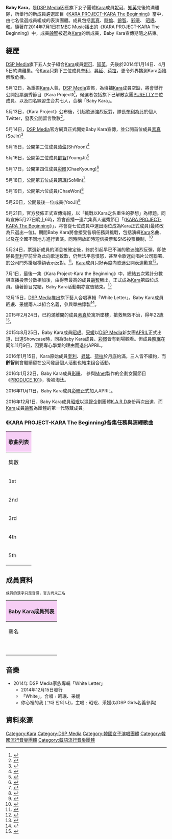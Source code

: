 {{藝人
| 姓名 = '''Baby Kara'''
| 類型 = 組合
| 圖片 = 
| 圖片尺寸 = 
| 圖片簡介 = 
| 外文名 = 베이비 카라
| 外文 =  ko
| 國籍 = {{KOR}}
| 語言 = [[韓語|韓語]]
| 音樂類型 = [[K-pop|K-pop]]、[[舞蹈|舞蹈]]、[[Hip_Hop|Hip Hop]]
| 職業 = 練習生
| 出道作 = 
| 出道日期 = 
| 活躍年代 = 2014年
| 經紀公司 = [[DSP_Media|DSP Media]]
| 網站 = 
| 現任成員 = 
| 過往成員 = [[許齡智|齡智]]（成為Kara正式成員）、[[素真|素真]]<sup>歿</sup>、 [[昭珉|昭珉]]（成為APRIL成員，退出後加入K.A.R.D）、{{link-ko|采媛 (歌手)|채원 (가수)|采媛}}（成為APRIL成員）、{{link-ko|有知|손유지}}（現為GH娛樂旗下組合3YE隊長）、[[曺時倫|時倫]]（曾參加PRODUCE 101後被淘汰）、[[尹彩暻|彩暻]]（曾參加PRODUCE 101後被淘汰，成為C.I.V.A、I.B.I、APRIL成員）
| 相關團體 = [[Kara|Kara]]、[[APRIL_(女子團體)|APRIL]]、[[KARD|KARD]]、[[C.I.V.A|C.I.V.A]]、[[I.B.I|I.B.I]]、[[3YE|3YE]]
}}

'''Baby Kara'''，是[[DSP_Media|DSP Media]]因應旗下女子團體[[Kara|Kara]]成員[[鄭龍珠|妮可]]、[[姜知英|知英]]先後約滿離隊，所舉行的新成員遴選節目《[[KARA_PROJECT-KARA_The_Beginning|KARA PROJECT-KARA The Beginning]]》當中，由七名侯選成員組成的表演團體。成員包括[[素真|素真]]、[[曺時倫|時倫]]、[[許齡智|齡智]]、[[彩暻|彩暻]]、 [[昭珉|昭珉]]、{{link-ko|采媛 (歌手)|채원 (가수)|采媛}}和{{link-ko|有知|손유지}}。隨著在2014年7月1日在[[MBC|MBC]] Music播出的《KARA PROJECT-KARA The Beginning》中，成員[[許齡智|齡智]]被選為[[Kara|Kara]]的新成員，Baby Kara宣傳期隨之結束。

==經歷==
[[DSP_Media|DSP Media]]旗下五人女子組合[[Kara|Kara]]成員[[鄭龍珠|妮可]]、[[姜知英|知英]]，先後於2014年1月14日、4月5日約滿離巢。令[[Kara|Kara]]只剩下三位成員[[朴奎利|奎利]]、[[韓昇延|昇延]]、[[具荷拉|荷拉]]，更令外界揣測Kara面臨解散危機。

5月12日，為重振[[Kara|Kara]]人氣，[[DSP_Media|DSP Media]]宣佈，為填補[[Kara|Kara]]成員空缺，將會舉行公開投票選秀節目《Kara Project》<ref>{{Cite web |url=http://www.koreastardaily.com/tc/news/41774 |title=Kara推《Kara Project》邀觀眾評選新成員 |accessdate=2015-02-25 |archive-date=2015-02-25 |archive-url=https://web.archive.org/web/20150225121024/http://www.koreastardaily.com/tc/news/41774 |dead-url=no }}</ref>，候選者包括旗下已解散女團[[PURETTY|PURETTY]]三位成員、以及四名練習生合共七人，合稱「Baby Kara」。

5月13日，《Kara Project》公布後，引起歌迷強烈反對，隊長[[朴奎利|奎利]]為此於個人Twitter，發表公開留言致歉<REF>
{{Cite web |url=http://kpopn.com/2014/05/13/223263/ |title=奎利為Kara招新成員道歉 |access-date=2015-02-25 |archive-url=https://web.archive.org/web/20150225162655/http://kpopn.com/2014/05/13/223263/ |archive-date=2015-02-25 |dead-url=yes }}
</REF>。

5月14日，[[DSP_Media|DSP Media]]官方網頁正式開始Baby Kara宣傳，並公開首位成員[[素真|素真]](SoJin)<ref>{{Cite web |url=http://kpopn.com/2014/05/14/223371/ |title=Kara 預備成員：SO JIN |access-date=2015-02-25 |archive-url=https://web.archive.org/web/20150225162636/http://kpopn.com/2014/05/14/223371/ |archive-date=2015-02-25 |dead-url=yes }}</ref>

5月15日，公開第二位成員[[曺時倫|時倫]](ShiYoon)<ref>{{Cite web |url=http://kpopn.com/2014/05/15/223529/ |title=Kara 預備成員：SHI YOON |access-date=2015-02-25 |archive-url=https://web.archive.org/web/20150226090527/http://kpopn.com/2014/05/15/223529/ |archive-date=2015-02-26 |dead-url=yes }}</ref>

5月16日，公開第三位成員[[許齡智|齡智]](YoungJi)<ref>{{Cite web |url=http://kpopn.com/2014/05/16/223674/ |title=Kara 預備成員：YOUNG JI |access-date=2015-02-25 |archive-url=https://web.archive.org/web/20150226090538/http://kpopn.com/2014/05/16/223674/ |archive-date=2015-02-26 |dead-url=yes }}</ref>

5月17日，公開第四位成員[[彩暻|彩暻]](ChaeKyoung)<ref>{{Cite web |url=http://kpopn.com/2014/05/17/223822/ |title=Kara 預備成員：CHAE KYOUNG |access-date=2015-02-25 |archive-url=https://web.archive.org/web/20150225162637/http://kpopn.com/2014/05/17/223822/ |archive-date=2015-02-25 |dead-url=yes }}</ref>

5月18日，公開第五位成員[[昭珉|昭珉]](SoMin)<ref>{{Cite web |url=http://kpopn.com/2014/05/18/223952/ |title=Kara 預備成員：SO MIN |access-date=2015-02-25 |archive-url=https://web.archive.org/web/20150226090523/http://kpopn.com/2014/05/18/223952/ |archive-date=2015-02-26 |dead-url=yes }}</ref>

5月19日，公開第六位成員{{link-ko|采媛 (歌手)|채원 (가수)|采媛}}(ChaeWon)<ref>{{Cite web |url=http://kpopn.com/2014/05/19/224048/ |title=Kara 預備成員：CHAE WON |access-date=2015-02-25 |archive-url=https://web.archive.org/web/20150226085007/http://kpopn.com/2014/05/19/224048/ |archive-date=2015-02-26 |dead-url=yes }}</ref>

5月20日，公開最後一位成員{{link-ko|有知|손유지}}(YooJi)<ref>{{Cite web |url=http://kpopn.com/2014/05/20/224168/ |title=Kara 預備成員：YOO JI |access-date=2015-02-25 |archive-url=https://web.archive.org/web/20150225162651/http://kpopn.com/2014/05/20/224168/ |archive-date=2015-02-25 |dead-url=yes }}</ref>

5月21日，官方發佈正式宣傳海報，以「挑戰以Kara之名重生的夢想」為標題。同時宣佈5月27日晚上6時，將會首播一連六集真人選秀節目「《[[KARA_PROJECT-KARA_The_Beginning|KARA PROJECT-KARA The Beginning]]》」，將會從七位成員中選出兩位成為Kara正式成員(最終改為只選出一位)。期間Baby Kara將會接受各項任務與挑戰，包括演繹[[Kara|Kara]]名曲、以及在全國不同地方進行表演。同時開放即時短信投票和SNS投票機制，<ref>{{Cite web |url=http://www.koreastardaily.com/tc/news/42180 |title=Kara候選團公開宣傳片和主海報 7少女朝氣足 |accessdate=2015-02-25 |archive-date=2015-02-25 |archive-url=https://web.archive.org/web/20150225132122/http://www.koreastardaily.com/tc/news/42180 |dead-url=no }}</REF>

5月24日，票選新成員的消息被確定後，終於引起早已不滿的歌迷強烈反彈，即使隊長[[朴奎利|奎利]]早前曾為此向歌迷致歉，仍無法平息憤怒，甚至令歌迷向唱片公司聯署、於公司門外掛起橫額表示反對。<ref>{{Cite web |url=http://www.koreastardaily.com/tc/news/42312 |title=Kara粉絲對加入新成員進行強烈抗議 |accessdate=2015-02-25 |archive-date=2015-02-25 |archive-url=https://web.archive.org/web/20150225111004/http://www.koreastardaily.com/tc/news/42312 |dead-url=no }}</ref>。[[Kara|Kara]]成員只好再度向歌迷公開表達歉意<ref>{{Cite web |url=http://www.koreastardaily.com/tc/news/42382 |title=Kara對粉絲們反對新成員加入作出回應 |accessdate=2015-02-25 |archive-date=2015-02-25 |archive-url=https://web.archive.org/web/20150225121028/http://www.koreastardaily.com/tc/news/42382 |dead-url=no }}</ref>。

7月1日，最後一集《Kara Project-Kara the Beginning》中，總結五次累計分數與直播投票分數相加後，由得票最高的成員[[許齡智|齡智]]勝出，正式成為[[Kara|Kara]]第四位成員。隨著節目完結，Baby Kara活動期亦宣告結束。<ref>{{Cite web |url=http://www.koreastardaily.com/tc/news/43945 |title=Kara新成員確定！YOUNG JI：清純外表加舞蹈實力 |accessdate=2015-02-25 |archive-date=2015-02-25 |archive-url=https://web.archive.org/web/20150225124157/http://www.koreastardaily.com/tc/news/43945 |dead-url=no }}</ref>

12月15日，[[DSP_Media|DSP Media]]推出旗下藝人合唱專輯「White Letter」。Baby Kara成員[[昭珉|昭珉]]、[[采媛|采媛]]兩人以組合名義，參與單曲錄製<ref>{{Cite web |url=http://kpopn.com/2014/12/11/252800/ |title=家族全體,DSP Girls概念照 |access-date=2015-02-25 |archive-url=https://web.archive.org/web/20150226090536/http://kpopn.com/2014/12/11/252800/ |archive-date=2015-02-26 |dead-url=yes }}</ref>。

2015年2月24日，已約滿離開的成員[[素真|素真]]於寓所墜樓，搶救無效不治，得年22歲<ref>{{Cite web |url=http://www.koreastardaily.com/tc/news/57108 |title=Baby Kara SoJin墜樓身亡未發現遺書 |accessdate=2015-02-25 |archive-date=2015-02-25 |archive-url=https://web.archive.org/web/20150225105935/http://www.koreastardaily.com/tc/news/57108 |dead-url=no }}</ref>。

2015年8月25日，Baby Kara成員[[昭珉|昭珉]]、[[采媛|采媛]]以[[DSP_Media|DSP Media]]新女團[[APRIL_(女子團體)|APRIL]]正式出道，出道Showcase時，同為Baby Kara成員{{link-ko|時倫|조시윤}}、[[彩暻|彩暻]]皆有到場觀看。但成員[[昭珉|昭珉]]在同年11月9日，因要專心學業的理由而退出APRIL。

2016年1月15日，Kara原始成員[[朴奎利|奎利]]、[[韓昇延|昇延]]、[[具荷拉|荷拉]]於月底約滿，三人皆不續約，而'''齡智'''則會繼續留在公司發展個人活動也結束组合活動。

2016年1月22日，Baby Kara成員[[彩暻|彩暻]]、{{link-ko|時倫|조시윤}} 參與[[Mnet|Mnet]]製作的企劃女團節目《[[PRODUCE_101|PRODUCE 101]]》，後被淘汰。

2016年11月11日，Baby Kara成員[[彩暻|彩暻]]正式加入APRIL。

2016年12月1日，Baby Kara成員[[昭珉|昭珉]]以混聲企劃團體[[K.A.R.D|K.A.R.D]]身份再次出道，而[[Kara|Kara]]成員[[許齡智|齡智]]為團體的第一代隱藏成員。

===《KARA PROJECT-KARA The Beginning》各集任務與演繹歌曲===
{| class="wikitable" style="text-align:center" width=70%
! colspan="5" style="background: #F6CEF5;"|歌曲列表
|-
! rowspan=2|集數
! colspan=2|歌曲
! rowspan=2|表演地點
! rowspan=2|備註
|-
! 原唱者
! 歌名
|-
|1st
| rowspan="5"|[[Kara|Kara]]
|[[STEP|STEP]]
|於音樂劇公演場表演
|成員[[許齡智|齡智]]因腳傷入院而未能參與
|- 
|2nd
|[[Rock_U|Rock U]]
|突襲校園進行表演
|成員[[許齡智|齡智]]因腳傷入院而未能參與<ref>{{Cite web |url=http://www.koreastardaily.com/tc/news/42758 |title=「Kara Project」第二個任務為校園突襲公演 |accessdate=2015-02-25 |archive-date=2015-02-25 |archive-url=https://web.archive.org/web/20150225121820/http://www.koreastardaily.com/tc/news/42758 |dead-url=no }}</ref>
|- 
|3rd
|[[Lupin|Lupin]]
|主題公園
|成員[[許齡智|齡智]]傷癒回歸，首次七人同場表演<ref>{{Cite web |url=http://www.koreastardaily.com/tc/news/43058 |title=《Kara Project》受傷成員回歸　Baby Kara完整體呈現！ |accessdate=2015-02-25 |archive-date=2015-02-25 |archive-url=https://web.archive.org/web/20150225132328/http://www.koreastardaily.com/tc/news/43058 |dead-url=no }}</ref>
|- 
|4th
|[[GO_GO_SUMMER!|GO GO SUMMER!]]
|日本大型商場
|
|- 
|5th
|[[REVOLUTION|미스터 (Mister)]]
|[[首爾|首爾]][[松坡區|松坡區]]友利金融藝術廳
|7人首場，也是最後一次全員公演<ref>{{Cite web |url=http://www.koreastardaily.com/tc/news/43218 |title=「Kara Project」首場公演聚吸引一千多名粉絲 |accessdate=2015-02-25 |archive-date=2015-02-25 |archive-url=https://web.archive.org/web/20150225121929/http://www.koreastardaily.com/tc/news/43218 |dead-url=no }}</ref>
|}

==成員資料==
<small>成員的漢字只是音譯，官方尚未正名</small>
{| class="wikitable" style="text-align:center" 
! colspan="5" style="background: #F6CEF5;"|Baby Kara成員列表
|-
! 藝名
! 本名
! 出生
! 參與直播成員
! 簡歷
|-
|{{ubl| 素真 | 소진 | So-Jin<ref name="#1">{{cite web |url=http://www.dspkara.com/Korean/02_babykara.jsp |title=存档副本 |accessdate=2014-07-03 |deadurl=yes |archiveurl=https://web.archive.org/web/20140707032528/http://www.dspkara.com/Korean/02_babykara.jsp |archivedate=2014-07-07 }}  KARA PROJECT</ref> }}
|{{ubl| 安素真 | 안소진 | Ahn So Jin }}
|1992年5月25日<br>（''已逝，得年22歲''）
|✔
| align="left"| 曾在DSP當5年練習生<ref>{{Cite web |url=http://www.koreastardaily.com/tc/photo/41870 |title=KARA新成員　首位候選人曝光 |accessdate=2015-02-25 |archive-date=2015-02-25 |archive-url=https://web.archive.org/web/20150225110959/http://www.koreastardaily.com/tc/photo/41870 |dead-url=no }}</ref>。<br>約滿離巢後，於2015年2月24日於寓所墜樓，自殺逝世，得年22歲
|- 
|{{ubl| [[許齡智|齡智]] | 영지 | Young-Ji }}
|{{ubl| 許齡智 | 허영지 | Hur Young Ji }}
|{{Birth date and age|1994|8|30}}
|✔
| align="left"|曾為[[Core_Contents_Media|Core Contents Media]]和[[KEYEAST|KEYEAST]]練習生<br />最終成為[[Kara|Kara]]成員，<ref>{{Cite web |url=http://www.koreastardaily.com/tc/video/41982 |title=Kara公開候選三號 外表完美舞藝精湛 |accessdate=2015-02-25 |archive-date=2015-02-25 |archive-url=https://web.archive.org/web/20150225110057/http://www.koreastardaily.com/tc/video/41982 |dead-url=no }}</ref><br />2016年1月15日Kara成員合約到期，但並未正式解散。為[[K.A.R.D|K.A.R.D]] 首張單曲的隱藏成員(hiDden)。
|- 
|{{ubl| {{link-ko|時倫|조시윤}} | 시윤 | Shi-Yoon<ref name="#1"/> }}
|{{ubl| 曺時倫 | 조시윤 | Cho Shi Yoon }}
|{{Birth date and age|1996|2|21}}
|
| align="left"|曾為[[PURETTY|PURETTY]]成員<ref>{{Cite web |url=http://www.koreastardaily.com/tc/video/41930 |title=Kara公開新成員第二候選 清純美麗 |accessdate=2015-02-25 |archive-date=2015-02-25 |archive-url=https://web.archive.org/web/20150225111057/http://www.koreastardaily.com/tc/video/41930 |dead-url=no }}</ref>，曾為PRODUCE 101練習生，後被淘汰
|- 
|{{ubl| [[彩暻|彩暻]] | 채경 | Chae-Kyoung<ref name="#1"/> }}
|{{ubl| 尹彩暻 | 윤채경 | Yoon Chae Kyoung }}
|{{Birth date and age|1996|7|7}}
|
| align="left"|曾為[[PURETTY|PURETTY]]成員<ref>{{Cite web |url=http://www.koreastardaily.com/tc/news/42029 |title=KARA新成員第四位候選人曝光 |accessdate=2015-02-25 |archive-date=2015-02-25 |archive-url=https://web.archive.org/web/20150225110327/http://www.koreastardaily.com/tc/news/42029 |dead-url=no }}</ref>，曾為PRODUCE 101練習生，後被淘汰，現為限定女團[[C.I.V.A|C.I.V.A]]、限定女團[[I.B.I|I.B.I]]、[[APRIL_(女子團體)|APRIL]]成員
|- 
|{{ubl| [[昭珉|昭珉]] | 소민 | So-Min<ref name="#1"/> }}
|{{ubl| 全昭珉 | 전소민 | Jeon So Min }}
|{{Birth date and age|1996|8|22}}
|✔
| align="left"|曾為[[PURETTY|PURETTY]]成員，在DSP當4年練習生。<br>2015年7月19日以新女團[[APRIL_(女子團體)|APRIL]]成員公開，8月25日正式出道，不足三個月後退出，現為[[KARD|KARD]]成員
|- 
|{{ubl| {{link-ko|采媛|김채원 (1997년)}} | 채원 | Chae-Won<ref name="#1"/> }}
|{{ubl| 金采媛 | 김채원 | Kim Chae Won }}
|{{Birth date and age|1997|11|8}}
|✔
| align="left"|曾在DSP當3年練習生。<br>2015年7月22日以新女團[[APRIL_(女子團體)|APRIL]]成員公開，同年8月25日正式出道<ref>{{Cite web |url=http://www.koreastardaily.com/tc/video/42058 |title=「Kara Project」介紹第六個候選 外表可愛聲音有魅力 |accessdate=2015-02-25 |archive-date=2015-02-25 |archive-url=https://web.archive.org/web/20150225105737/http://www.koreastardaily.com/tc/video/42058 |dead-url=no }}</ref>
|- 
|{{ubl| {{link-ko|有知|손유지}} | 유지 | Yu-Ji<ref name="#1"/> }}
|{{ubl| 孫有知 | 손유지 | Son Yu Ji }}
|{{Birth date and age|1998|11|25}}
|
| align="left"|曾參與2012年SBS選秀節目《[[K-pop_Star_2|K-pop Star 2]]》、以「YouU」成員之一打入Top8名次。<br>其後加入DSP成為練習生<ref>{{Cite web |url=http://www.koreastardaily.com/tc/video/42123 |title=Kara公開最後一名成員候選 曾參加《K-pop Star2》 |accessdate=2015-02-25 |archive-date=2015-02-25 |archive-url=https://web.archive.org/web/20150225105843/http://www.koreastardaily.com/tc/video/42123 |dead-url=no }}</ref>，之後加入GH娛樂，為Apple.B(已解散)隊長，現為[[3YE|3YE]]隊長
|}

==音樂==
*2014年 DSP Media家族專輯「White Letter」
**2014年12月15日發行
**「White」，合唱﹕昭珉、采媛
**你心裡的我 (그대 안의 나)，主唱﹕昭珉、采媛(以DSP Girls名義參與)

==資料來源==
<references/>

{{Kara}}
{{DSP Media}}
[[Category:Kara|Category:Kara]]
[[Category:DSP_Media|Category:DSP Media]]
[[Category:韓國女子演唱團體|Category:韓國女子演唱團體]]
[[Category:韓國流行音樂團體|Category:韓國流行音樂團體]]
[[Category:韓語流行音樂團體|Category:韓語流行音樂團體]]